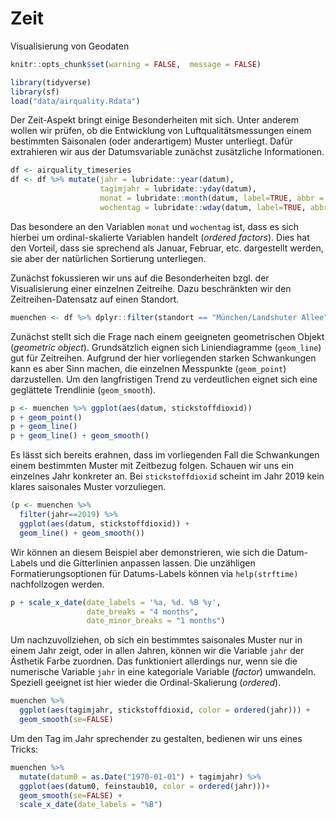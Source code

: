 # Zeit

Visualisierung von Geodaten

```r
knitr::opts_chunk$set(warning = FALSE,  message = FALSE)
```

```r
library(tidyverse)
library(sf)
load("data/airquality.Rdata")
```
Der Zeit-Aspekt bringt einige Besonderheiten mit sich. Unter anderem wollen wir prüfen, ob die Entwicklung von Luftqualitätsmessungen einem bestimmten Saisonalen (oder anderartigem) Muster unterliegt. Dafür extrahieren wir aus der Datumsvariable zunächst zusätzliche Informationen. 

```r
df <- airquality_timeseries
df <- df %>% mutate(jahr = lubridate::year(datum),
                    tagimjahr = lubridate::yday(datum),
                    monat = lubridate::month(datum, label=TRUE, abbr = TRUE),
                    wochentag = lubridate::wday(datum, label=TRUE, abbr = TRUE))
```

Das besondere an den Variablen `monat` und `wochentag` ist, dass es sich hierbei um ordinal-skalierte Variablen handelt (*ordered factors*). Dies hat den Vorteil, dass sie sprechend als Januar, Februar, etc. dargestellt werden, sie aber der natürlichen Sortierung unterliegen.


Zunächst fokussieren wir uns auf die Besonderheiten bzgl. der Visualisierung einer einzelnen Zeitreihe. Dazu beschränkten wir den Zeitreihen-Datensatz auf einen Standort. 

```r
muenchen <- df %>% dplyr::filter(standort == "München/Landshuter Allee")
```

Zunächst stellt sich die Frage nach einem geeigneten geometrischen Objekt (*geometric object*). Grundsätzlich eignen sich Liniendiagramme (`geom_line`) gut für Zeitreihen. Aufgrund der hier vorliegenden starken Schwankungen kann es aber Sinn machen, die einzelnen Messpunkte (`geom_point`) darzustellen. Um den langfristigen Trend zu verdeutlichen eignet sich eine geglättete Trendlinie (`geom_smooth`).
```r
p <- muenchen %>% ggplot(aes(datum, stickstoffdioxid)) 
p + geom_point()
p + geom_line()
p + geom_line() + geom_smooth()
```

Es lässt sich bereits erahnen, dass im vorliegenden Fall die Schwankungen einem bestimmten  Muster mit Zeitbezug folgen. Schauen wir uns ein einzelnes Jahr konkreter an. Bei `stickstoffdioxid` scheint im Jahr 2019 kein klares saisonales Muster vorzuliegen. 

```r
(p <- muenchen %>% 
  filter(jahr==2019) %>% 
  ggplot(aes(datum, stickstoffdioxid)) + 
  geom_line() + geom_smooth())
```

Wir können an diesem Beispiel aber demonstrieren, wie sich die Datum-Labels und die Gitterlinien anpassen lassen. Die unzähligen Formatierungsoptionen für Datums-Labels können via `help(strftime)` nachfollzogen werden.

```r
p + scale_x_date(date_labels = '%a, %d. %B %y', 
                 date_breaks = "4 months", 
                 date_minor_breaks = "1 months")
```

Um nachzuvollziehen, ob sich ein bestimmtes saisonales Muster nur in einem Jahr zeigt, oder in allen Jahren, können wir die Variable `jahr` der Ästhetik Farbe zuordnen. Das funktioniert allerdings nur, wenn sie die numerische Variable `jahr` in eine kategoriale Variable (*factor*) umwandeln. Speziell geeignet ist hier wieder die Ordinal-Skalierung (*ordered*).

```r
muenchen %>% 
  ggplot(aes(tagimjahr, stickstoffdioxid, color = ordered(jahr))) + 
  geom_smooth(se=FALSE)
```

Um den Tag im Jahr sprechender zu gestalten, bedienen wir uns eines Tricks:

```r
muenchen %>% 
  mutate(datum0 = as.Date("1970-01-01") + tagimjahr) %>%
  ggplot(aes(datum0, feinstaub10, color = ordered(jahr)))+ 
  geom_smooth(se=FALSE) +
  scale_x_date(date_labels = "%B")
```




